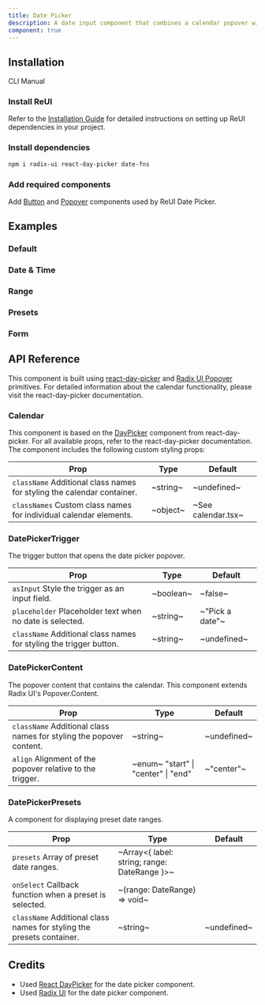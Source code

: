 ```yaml
---
title: Date Picker
description: A date input component that combines a calendar popover with an input field.
component: true
---
```


## Installation

<Tabs defaultValue="cli">

<TabsList>
  <TabsTrigger value="cli">CLI</TabsTrigger>
  <TabsTrigger value="manual">Manual</TabsTrigger>
</TabsList>

<TabsContent value="cli">
  <CliCommands name="date-picker" />
</TabsContent>

<TabsContent value="manual">    
<Steps>

### Install ReUI

Refer to the [Installation Guide](/docs/installation) for detailed instructions on setting up ReUI dependencies in your project.

### Install dependencies

```bash
npm i radix-ui react-day-picker date-fns
```

### Add required components

Add [Button](/docs/button) and [Popover](/docs/popover) components used by ReUI Date Picker.

</Steps>

</TabsContent>

</Tabs>

## Examples

### Default

<ExamplePreview path="date-picker/default" />

### Date & Time

<ExamplePreview path="date-picker/date-time" />

### Range

<ExamplePreview path="date-picker/range" />

### Presets

<ExamplePreview path="date-picker/presets" />

### Form

<ExamplePreview path="date-picker/form" />

## API Reference

This component is built using [react-day-picker](https://react-day-picker.js.org/) and [Radix UI Popover](https://www.radix-ui.com/primitives/docs/components/popover) primitives. For detailed information about the calendar functionality, please visit the react-day-picker documentation.

### Calendar

This component is based on the [DayPicker](https://react-day-picker.js.org/basics/customization) component from react-day-picker. For all available props, refer to the react-day-picker documentation. The component includes the following custom styling props:

| **Prop**                                                                                          | **Type** | **Default**        |
| ------------------------------------------------------------------------------------------------- | -------- | ------------------ |
| `className` <PopoverInfo>Additional class names for styling the calendar container.</PopoverInfo> | ~string~ | ~undefined~        |
| `classNames` <PopoverInfo>Custom class names for individual calendar elements.</PopoverInfo>      | ~object~ | ~See calendar.tsx~ |

### DatePickerTrigger

The trigger button that opens the date picker popover.

| **Prop**                                                                                      | **Type**  | **Default**     |
| --------------------------------------------------------------------------------------------- | --------- | --------------- |
| `asInput` <PopoverInfo>Style the trigger as an input field.</PopoverInfo>                     | ~boolean~ | ~false~         |
| `placeholder` <PopoverInfo>Placeholder text when no date is selected.</PopoverInfo>           | ~string~  | ~"Pick a date"~ |
| `className` <PopoverInfo>Additional class names for styling the trigger button.</PopoverInfo> | ~string~  | ~undefined~     |

### DatePickerContent

The popover content that contains the calendar. This component extends Radix UI's Popover.Content.

| **Prop**                                                                                       | **Type**                                                         | **Default** |
| ---------------------------------------------------------------------------------------------- | ---------------------------------------------------------------- | ----------- |
| `className` <PopoverInfo>Additional class names for styling the popover content.</PopoverInfo> | ~string~                                                         | ~undefined~ |
| `align` <PopoverInfo>Alignment of the popover relative to the trigger.</PopoverInfo>           | ~enum~ <PopoverInfo> "start" \| "center" \| "end" </PopoverInfo> | ~"center"~  |

### DatePickerPresets

A component for displaying preset date ranges.

| **Prop**                                                                                         | **Type**                                        | **Default** |
| ------------------------------------------------------------------------------------------------ | ----------------------------------------------- | ----------- |
| `presets` <PopoverInfo>Array of preset date ranges.</PopoverInfo>                                | ~Array\<\{ label: string; range: DateRange \}>~ | <Na/>       |
| `onSelect` <PopoverInfo>Callback function when a preset is selected.</PopoverInfo>               | ~(range: DateRange) => void~                    | <Na/>       |
| `className` <PopoverInfo>Additional class names for styling the presets container.</PopoverInfo> | ~string~                                        | ~undefined~ |

## Credits

- Used [React DayPicker](https://daypicker.dev/) for the date picker component.
- Used [Radix UI](https://www.radix-ui.com/primitives/docs/components/popover) for the date picker component.
